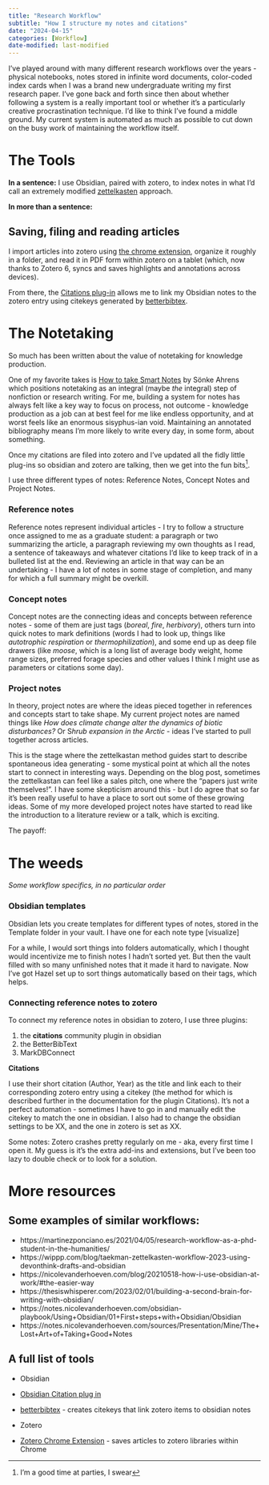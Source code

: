 ```yaml
---
title: "Research Workflow"
subtitle: "How I structure my notes and citations"
date: "2024-04-15"
categories: [Workflow]
date-modified: last-modified
---
```


I've played around with many different research workflows over the years - physical notebooks, notes stored in infinite word documents, color-coded index cards when I was a brand new undergraduate writing my first research paper. I've gone back and forth since then about whether following a system is a really important tool or whether it's a particularly creative procrastination technique. I'd like to think I've found a middle ground. My current system is automated as much as possible to cut down on the busy work of maintaining the workflow itself.

# The Tools

**In a sentence:** I use Obsidian, paired with zotero, to index notes in what I'd call an extremely modified [zettelkasten](https://zettelkasten.de/introduction/) approach.

**In more than a sentence:**

## Saving, filing and reading articles

I import articles into zotero using [the chrome extension](https://www.zotero.org/download/), organize it roughly in a folder, and read it in PDF form within zotero on a tablet (which, now thanks to Zotero 6, syncs and saves highlights and annotations across devices).

From there, the [Citations plug-in](https://github.com/hans/obsidian-citation-plugin) allows me to link my Obsidian notes to the zotero entry using citekeys generated by [betterbibtex](https://retorque.re/zotero-better-bibtex/).

# The Notetaking

So much has been written about the value of notetaking for knowledge production.

One of my favorite takes is [How to take Smart Notes](https://docdrop.org/download_annotation_doc/How-to-Take-Smart-Notes-by-So%CC%88nke-Ahrens-40zol.pdf) by Sönke Ahrens which positions notetaking as an integral (maybe *the* integral) step of nonfiction or research writing. For me, building a system for notes has always felt like a key way to focus on process, not outcome - knowledge production as a job can at best feel for me like endless opportunity, and at worst feels like an enormous sisyphus-ian void. Maintaining an annotated bibliography means I'm more likely to write every day, in some form, about something.

Once my citations are filed into zotero and I've updated all the fidly little plug-ins so obsidian and zotero are talking, then we get into the fun bits[^1].

[^1]: I'm a good time at parties, I swear

I use three different types of notes: Reference Notes, Concept Notes and Project Notes.

### Reference notes

Reference notes represent individual articles - I try to follow a structure once assigned to me as a graduate student: a paragraph or two summarizing the article, a paragraph reviewing my own thoughts as I read, a sentence of takeaways and whatever citations I'd like to keep track of in a bulleted list at the end. Reviewing an article in that way can be an undertaking - I have a lot of notes in some stage of completion, and many for which a full summary might be overkill.

### Concept notes

Concept notes are the connecting ideas and concepts between reference notes - some of them are just tags (*boreal*, *fire*, *herbivory*), others turn into quick notes to mark definitions (words I had to look up, things like *autotrophic respiration* or *thermophilization*), and some end up as deep file drawers (like *moose*, which is a long list of average body weight, home range sizes, preferred forage species and other values I think I might use as parameters or citations some day).

### Project notes

In theory, project notes are where the ideas pieced together in references and concepts start to take shape. My current project notes are named things like *How does climate change alter the dynamics of biotic disturbances?* Or S*hrub expansion in the Arctic* - ideas I've started to pull together across articles.

::: callout-note
This is the stage where the zettelkastan method guides start to describe spontaneous idea generating - some mystical point at which all the notes start to connect in interesting ways. Depending on the blog post, sometimes the zettelkastan can feel like a sales pitch, one where the "papers just write themselves!". I have some skepticism around this - but I do agree that so far it's been really useful to have a place to sort out some of these growing ideas. Some of my more developed project notes have started to read like the introduction to a literature review or a talk, which is exciting.
:::

The payoff:

# The weeds

*Some workflow specifics, in no particular order*

### Obsidian templates

Obsidian lets you create templates for different types of notes, stored in the Template folder in your vault. I have one for each note type \[visualize\]

For a while, I would sort things into folders automatically, which I thought would incentivize me to finish notes I hadn't sorted yet. But then the vault filled with so many unfinished notes that it made it hard to navigate. Now I've got Hazel set up to sort things automatically based on their tags, which helps.

### Connecting reference notes to zotero

To connect my reference notes in obsidian to zotero, I use three plugins:

1.  the **citations** community plugin in obsidian
2.  the BetterBibText
3.  MarkDBConnect

**Citations**

I use their short citation (Author, Year) as the title and link each to their corresponding zotero entry using a citekey (the method for which is described further in the documentation for the plugin Citations). It's not a perfect automation - sometimes I have to go in and manually edit the citekey to match the one in obsidian. I also had to change the obsidian settings to be XX, and the one in zotero is set as XX.

Some notes: Zotero crashes pretty regularly on me - aka, every first time I open it. My guess is it's the extra add-ins and extensions, but I've been too lazy to double check or to look for a solution.

# More resources

## Some examples of similar workflows:

-   https://martinezponciano.es/2021/04/05/research-workflow-as-a-phd-student-in-the-humanities/
-   https://wippp.com/blog/taekman-zettelkasten-workflow-2023-using-devonthink-drafts-and-obsidian
-   https://nicolevanderhoeven.com/blog/20210518-how-i-use-obsidian-at-work/#the-easier-way
-   https://thesiswhisperer.com/2023/02/01/building-a-second-brain-for-writing-with-obsidian/
-   https://notes.nicolevanderhoeven.com/obsidian-playbook/Using+Obsidian/01+First+steps+with+Obsidian/Obsidian
-   https://notes.nicolevanderhoeven.com/sources/Presentation/Mine/The+Lost+Art+of+Taking+Good+Notes

## A full list of tools

-   Obsidian

-   [Obsidian Citation plug in](https://github.com/hans/obsidian-citation-plugin)

-   [betterbibtex](https://retorque.re/zotero-better-bibtex/) - creates citekeys that link zotero items to obsidian notes

-   Zotero

-   [Zotero Chrome Extension](https://www.zotero.org/download/) - saves articles to zotero libraries within Chrome
